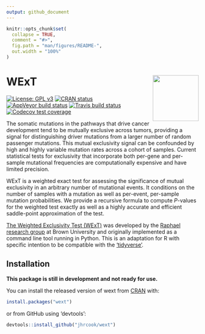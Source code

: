 ```yaml
---
output: github_document
---
```


<!-- README.md is generated from README.Rmd. Please edit that file -->

```r
knitr::opts_chunk$set(
  collapse = TRUE,
  comment = "#>",
  fig.path = "man/figures/README-",
  out.width = "100%"
)
```
# WExT <a href="https://jhrcook.github.io/wext/"> <img src="man/figures/logo.png" align="right" alt="" width="120" /> </a>

<!-- badges: start -->
[![License: GPL v3](https://img.shields.io/badge/License-GPLv3-blue.svg)](https://www.gnu.org/licenses/gpl-3.0)
[![CRAN status](https://www.r-pkg.org/badges/version/wext)](https://cran.r-project.org/package=wext)
[![AppVeyor build status](https://ci.appveyor.com/api/projects/status/github/jhrcook/wext?branch=master&svg=true)](https://ci.appveyor.com/project/jhrcook/wext)
[![Travis build status](https://travis-ci.org/jhrcook/wext.svg?branch=master)](https://travis-ci.org/jhrcook/wext)
[![Codecov test coverage](https://codecov.io/gh/jhrcook/wext/branch/master/graph/badge.svg)](https://codecov.io/gh/jhrcook/wext?branch=master)
<!-- badges: end -->

The somatic mutations in the pathways that drive cancer development tend to be mutually exclusive across tumors, providing a signal for distinguishing driver mutations from a larger number of random passenger mutations. This mutual exclusivity signal can be confounded by high and highly variable mutation rates across a cohort of samples. Current statistical tests for exclusivity that incorporate both per-gene and per-sample mutational frequencies are computationally expensive and have limited precision.

WExT is a weighted exact test for assessing the significance of mutual exclusivity in an arbitrary number of mutational events. It conditions on the number of samples with a mutation as well as per-event, per-sample mutation probabilities. We provide a recursive formula to compute *P*-values for the weighted test exactly as well as a highly accurate and efficient saddle-point approximation of the test.

[The Weighted Exclusivity Test (WExT)](https://github.com/raphael-group/wext) was developed by the [Raphael research group](http://compbio.cs.brown.edu/) at Brown University and originally implemented as a command line tool running in Python. This is an adaptation for R with specific intention to be compatible with the ['tidyverse'](https://www.tidyverse.org).

## Installation

**This package is still in development and not ready for use.**

You can install the released version of wext from [CRAN](https://CRAN.R-project.org) with:

``` r
install.packages("wext")
```

or from GitHub using 'devtools':

```r
devtools::install_github("jhrcook/wext")
```
